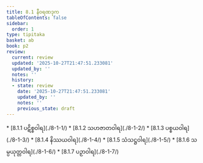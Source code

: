 ```yaml
---
title: 8.1 နီဝရဏဒုက
tableOfContents: false
sidebar:
  order: 1
type: tipitaka
basket: ab
book: p2
review:
  current: review
  updated: '2025-10-27T21:47:51.233081'
  updated_by: ''
  notes: ''
  history:
  - state: review
    date: '2025-10-27T21:47:51.233081'
    updated_by: ''
    notes: ''
    previous_state: draft
---
```



<ReviewStatus review={frontmatter.review} showDetails={true} />

<HypothesisAnnotation frontmatter={frontmatter} />

<DynamicBreadcrumb />



<TableOfContents book="p2" section="8.1">
* [8.1.1 ပဋိစ္စဝါရ](./8-1-1/)
* [8.1.2 သဟဇာတဝါရ](./8-1-2/)
* [8.1.3 ပစ္စယဝါရ](./8-1-3/)
* [8.1.4 နိဿယဝါရ](./8-1-4/)
* [8.1.5 သံသဋ္ဌဝါရ](./8-1-5/)
* [8.1.6 သမ္ပယုတ္တဝါရ](./8-1-6/)
* [8.1.7 ပဉှာဝါရ](./8-1-7/)
</TableOfContents>